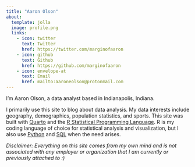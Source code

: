 ```yaml
---
title: "Aaron Olson"
about:
  template: jolla
  image: profile.png
  links:
    - icon: twitter
      text: Twitter
      href: https://twitter.com/marginofaaron
    - icon: github
      text: Github
      href: https://github.com/marginofaaron
    - icon: envelope-at
      text: Email
      href: mailto:aaroneolson@protonmail.com
---
```


I’m Aaron Olson, a data analyst based in Indianapolis, Indiana.

I primarily use this site to blog about data analysis. My data interests include geography, demographics, population statistics, and sports. This site was built with [Quarto](https://quarto.org/) and the [R Statistical Programming Language](https://www.r-project.org/). R is my coding language of choice for statistical analysis and visualization, but I also use [Python](https://www.python.org/) and [SQL](https://www.microsoft.com/en-us/sql-server/sql-server-downloads) when the need arises.

*Disclaimer: Everything on this site comes from my own mind and is not associated with any employer or organization that I am currently or previously attached to :)*
